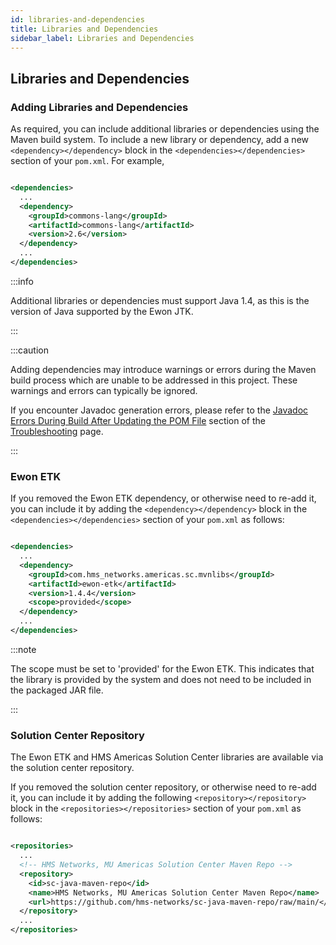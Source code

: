 ```yaml
---
id: libraries-and-dependencies
title: Libraries and Dependencies
sidebar_label: Libraries and Dependencies
---
```



## Libraries and Dependencies

### Adding Libraries and Dependencies

As required, you can include additional libraries or dependencies using the Maven build system. To
include a new library or dependency, add a new `<dependency></dependency>` block in
the `<dependencies></dependencies>` section of your `pom.xml`. For example,

```xml

<dependencies>
  ...
  <dependency>
    <groupId>commons-lang</groupId>
    <artifactId>commons-lang</artifactId>
    <version>2.6</version>
  </dependency>
  ...
</dependencies>
```

:::info

Additional libraries or dependencies must support Java 1.4, as this is the version of Java supported
by the Ewon JTK.

:::

:::caution

Adding dependencies may introduce warnings or errors during the Maven build process which are unable
to be addressed in this project. These warnings and errors can typically be ignored.

If you encounter Javadoc generation errors, please refer to
the [Javadoc Errors During Build After Updating the POM File](../06-help/02-TROUBLESHOOTING.mdx#3-javadoc-errors-during-build-after-updating-the-pom-file)
section of the [Troubleshooting](../06-help/02-TROUBLESHOOTING.mdx) page.

:::

### Ewon ETK

If you removed the Ewon ETK dependency, or otherwise need to re-add it, you can include it by adding
the `<dependency></dependency>` block in the `<dependencies></dependencies>` section of
your `pom.xml` as follows:

```xml

<dependencies>
  ...
  <dependency>
    <groupId>com.hms_networks.americas.sc.mvnlibs</groupId>
    <artifactId>ewon-etk</artifactId>
    <version>1.4.4</version>
    <scope>provided</scope>
  </dependency>
  ...
</dependencies>
```

:::note

The scope must be set to 'provided' for the Ewon ETK. This indicates that the library is
provided by the system and does not need to be included in the packaged JAR file.

:::

### Solution Center Repository

The Ewon ETK and HMS Americas Solution Center libraries are available via the solution center
repository.

If you removed the solution center repository, or otherwise need to re-add it, you can include it by
adding the following `<repository></repository>` block in the `<repositories></repositories>`
section of your `pom.xml` as follows:

```xml

<repositories>
  ...
  <!-- HMS Networks, MU Americas Solution Center Maven Repo -->
  <repository>
    <id>sc-java-maven-repo</id>
    <name>HMS Networks, MU Americas Solution Center Maven Repo</name>
    <url>https://github.com/hms-networks/sc-java-maven-repo/raw/main/</url>
  </repository>
  ...
</repositories>
```